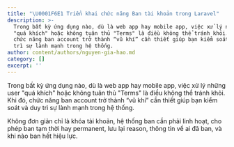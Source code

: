 ```yaml
---
title: "\U0001F6E1️ Triển khai chức năng Ban tài khoản trong Laravel"
description: >-
  Trong bất kỳ ứng dụng nào, dù là web app hay mobile app, việc xử lý những user
  "quá khích" hoặc không tuân thủ "Terms" là điều không thể tránh khỏi. Khi đó,
  chức năng ban account trở thành “vũ khí” cần thiết giúp bạn kiểm soát và duy
  trì sự lành mạnh trong hệ thống.
author: content/authors/nguyen-gia-hao.md
category: []
excerpt: ''
---
```


Trong bất kỳ ứng dụng nào, dù là web app hay mobile app, việc xử lý những user "quá khích" hoặc không tuân thủ "Terms" là điều không thể tránh khỏi. Khi đó, chức năng ban account trở thành “vũ khí” cần thiết giúp bạn kiểm soát và duy trì sự lành mạnh trong hệ thống.

Không đơn giản chỉ là khóa tài khoản, hệ thống ban cần phải linh hoạt, cho phép ban tạm thời hay permanent, lưu lại reason, thông tin về ai đã ban, và khi nào ban hết hiệu lực.
